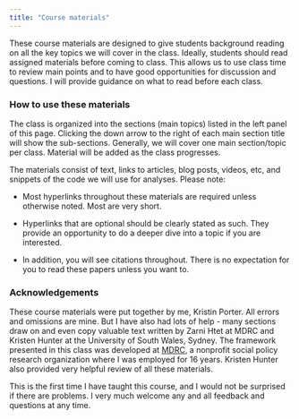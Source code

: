 ```yaml
---
title: "Course materials"
---
```


These course materials are designed to give students background reading on all the key topics we will cover in the class. Ideally, students should read assigned materials before coming to class. This allows us to use class time to review main points and to have good opportunities for discussion and questions. I will provide guidance on what to read before each class.

### How to use these materials

The class is organized into the sections (main topics) listed in the left panel of this page. Clicking the down arrow to the right of each main section title will show the sub-sections. Generally, we will cover one main section/topic per class. Material will be added as the class progresses. 

The materials consist of text, links to articles, blog posts, videos, etc, and snippets of the code we will use for analyses. Please note:

-   Most hyperlinks throughout these materials are required unless otherwise noted. Most are very short.

-   Hyperlinks that are optional should be clearly stated as such. They provide an opportunity to do a deeper dive into a topic if you are interested.

-   In addition, you will see citations throughout. There is no expectation for you to read these papers unless you want to.

### Acknowledgements

These course materials were put together by me, Kristin Porter. All errors and omissions are mine. But I have also had lots of help - many sections draw on and even copy valuable text written by Zarni Htet at MDRC and Kristen Hunter at the University of South Wales, Sydney. The framework presented in this class was developed at [MDRC](www.mdrc.org), a nonprofit social policy research organization where I was employed for 16 years. Kristen Hunter also provided very helpful review of all these materials.

This is the first time I have taught this course, and I would not be surprised if there are problems. I very much welcome any and all feedback and questions at any time.

